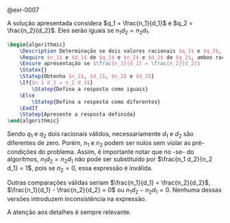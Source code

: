 <!-- Igualdade de números racionais em representação fracionária -->
::: {#sol-0007}
@exr-0007

A solução apresentada considera $q_1 = \frac{n_1}{d_1}$ e $q_2 = \frac{n_2}{d_2}$. Eles serão iguais se $n_1 d_2 = n_2 d_1$.

```latex {.pseudocode}
\begin{algorithmic}
    \Description Determinação se dois valores racionais $q_1$ e $q_2$, ambos em $\mathbb{Q}$ são iguais, dados os numeradores e denominadores de cada um
    \Require $n_1$ e $d_1$ de $q_1$ e $n_2$ e $d_2$ de $q_2$, ambos racionais válidos
    \Ensure apresentação se $\frac{n_1}{d_1} = \frac{n_2}{d_2}$
    \Statex{}
    \Statep{Obtenha $n_1$, $d_1$, $n_2$ e $d_2$}
    \If{$n_1 d_2 = n_2 d_1$}
        \Statep{Defina a resposta como iguais}
    \Else
        \Statep{Defina a resposta como diferentes}
    \EndIf
    \Statep{Apresente a resposta definida}
\end{algorithmic}
```

Sendo $q_1$ e $q_2$ dois racionais válidos, necessariamente $d_1$ e $d_2$ são diferentes de zero. Porém, $n_1$ e $n_2$ podem ser nulos sem violar as pré-condições do problema. Assim, é importante notar que no -se- do algoritmos, $n_1 d_2 = n_2 d_1$ não pode ser substituído por $\frac{n_1 d_2}{n_2 d_1} = 1$, pois se $n_2 = 0$, essa expressão é inválida.

Outras comparações válidas seriam $\frac{n_1}{d_1} = \frac{n_2}{d_2}$, $\frac{n_1}{d_1} - \frac{n_2}{d_2} = 0$ ou $n_1 d_2 - n_2 d_1 = 0$. Nenhuma dessas versões introduzem inconsistência na expressão.

A atenção aos detalhes é sempre relevante.
:::
